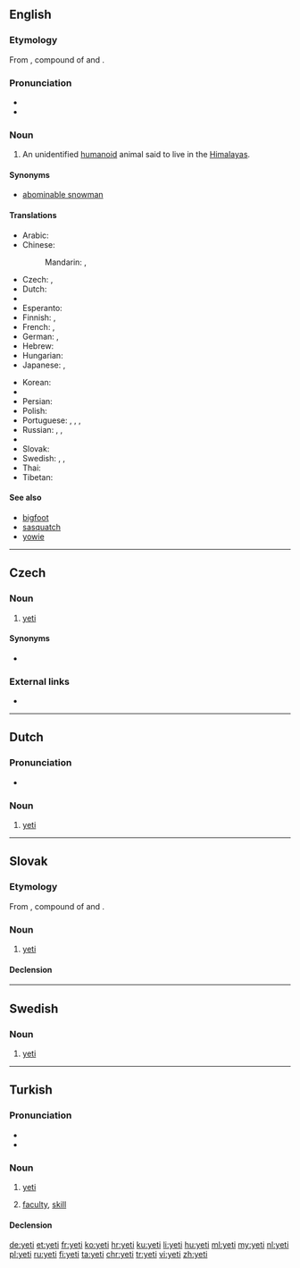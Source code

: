 {{also|Yeti|yéti}}
==English==
{{wikipedia}}

===Etymology===
From {{etyl|bo|en}} {{m|bo|གཡའ་དྲེད||rock bear}}, compound of {{m|bo|གཡའ||rocky or rocky place}} and {{m|bo|དྲེད||bear}}.

===Pronunciation===
* {{IPA|/ˈjɛ.ti/|lang=en}}
* {{rhymes|ɛti|lang=en}}

===Noun===
{{en-noun|yeti|yetis}}

# {{context|cryptozoology|lang=en}} An unidentified [[humanoid]] animal said to live in the [[Himalayas]].

====Synonyms====
* [[abominable snowman]]

====Translations====
{{trans-top|unidentified animal}}
* Arabic: {{t|ar|يتي|m|tr=yatiy}}
* Chinese:
*: Mandarin: {{t+|cmn|雪人|tr=xuěrén|sc=Hani}}, {{t+|cmn|野人|tr=yěrén|sc=Hani}}
* Czech: {{t|cs|yeti|m}}, {{t|cs|sněžný muž|m}}
* Dutch: {{t+|nl|yeti|m}}
* {{trreq|dz}}
* Esperanto: {{t|eo|jetio}}
* Finnish: {{t+|fi|lumimies}}, {{t|fi|jeti}}
* French: {{t+|fr|yéti|m}}, {{t+|fr|migou|m}}
* German: {{t+|de|Yeti|m}}, {{t|de|Schneemensch|m}}
* Hebrew: {{t|he|יטי}}
* Hungarian: {{t+|hu|jeti}}
* Japanese: {{t|ja|イエティー|tr=ietī}}, {{t|ja|野人|tr=やじん, yajin}}
{{trans-mid}}
* Korean: {{t|ko|예티|tr=yeti|sc=Hang}}
* {{trreq|ne}}
* Persian: {{t|fa|یتی}}
* Polish: {{t+|pl|yeti|n}}
* Portuguese: {{t|pt|ieti|m}}, {{t|pt|iéti|m}}, {{t|pt|yeti|m}}, {{t|pt|abominável homem das neves|m}}
* Russian: {{t+|ru|йети|m|tr=jéti}} {{qualifier|indeclinable}}, {{t+|ru|снежный человек|m|tr=snéžnyj čelovek}}, {{t|ru|бигфут|m|tr=bigfút|sc=Cyrl}}
* {{trreq|xsr}}
* Slovak: {{t|sk|yeti|m}}
* Swedish: {{t|sv|yeti|c}}, {{t|sv|jeti|c}}, {{t+|sv|snöman}}
* Thai: {{t+|th|เยติ|tr=yaydtì}}
* Tibetan: {{t|bo|གཡའ་དྲེད|tr=g.ya' dred|sc=Tibt}}
{{trans-bottom}}

====See also====
* [[bigfoot]]
* [[sasquatch]]
* [[yowie]]

----

==Czech==

===Noun===
{{cs-noun|g=m}}

# [[#English|yeti]] {{gloss|unidentified animal}}

====Synonyms====
* {{l|cs|sněžný muž}}

===External links===
* {{R:KNLA}}

----

==Dutch==

===Pronunciation===
* {{audio|Nl-yeti.ogg|Audio|lang=nl}}
{{hyphenation|ye|ti|lang=nl}}

===Noun===
{{nl-noun|m|-'s|yetietje}}

# {{context|cryptozoology|lang=nl}} [[#English|yeti]]

----

==Slovak==

===Etymology===
From {{etyl|bo|sk}} {{m|bo|གཡའ་དྲེད||rock bear}}, compound of {{m|bo|གཡའ||rocky or rocky place}} and {{m|bo|དྲེད||bear}}.

===Noun===
{{sk-noun|g=m|gen=yetiho|pl=yetiovia|decl=kuli}}

# {{context|cryptozoology|lang=sk}} [[#English|yeti]]

====Declension====
{{sk-decl-noun|yeti|yetiho|yetimu|yetiho|yetim|yetim|yetiovia|yetiov|yetiom|yetiov|yetioch|yetiami}}

----

==Swedish==

===Noun===
{{head|sv|noun|g=c}}

# {{context|cryptozoology|lang=sv}} [[#English|yeti]]

----

==Turkish==

===Pronunciation===
* {{IPA|[jeti]|lang=tr}}
* {{hyphenation|ye|ti|lang=nl}}

===Noun===
{{tr-noun|yi|ler}}

# {{context|cryptozoology|lang=tr}} [[#English|yeti]]
# {{context|philosophy|psychology|lang=tr}} [[faculty]], [[skill]]

====Declension====
{{tr-noun-v|i|poss=-|pred=-}}

[[de:yeti]]
[[et:yeti]]
[[fr:yeti]]
[[ko:yeti]]
[[hr:yeti]]
[[ku:yeti]]
[[li:yeti]]
[[hu:yeti]]
[[ml:yeti]]
[[my:yeti]]
[[nl:yeti]]
[[pl:yeti]]
[[ru:yeti]]
[[fi:yeti]]
[[ta:yeti]]
[[chr:yeti]]
[[tr:yeti]]
[[vi:yeti]]
[[zh:yeti]]
